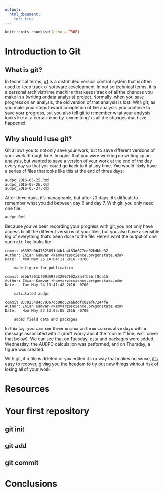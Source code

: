 ```yaml
---
output:
  html_document:
    toc: true
---
```


```r
knitr::opts_chunk$set(echo = TRUE)
```

# Introduction to Git



## What is git?

In technical terms, [git](https://git-scm.com/) is a distributed version control
system that is often used to keep track of software development. In not so 
technical terms, it is a personal archivist/time machine that keeps track of all
the changes you make in a (writing or data analysis) project. Normally, when you
save progress on an analysis, the old version of that analysis is lost. With
git, as you make your steps toward completion of the analysis, you continue to
save your progress, but you also tell git to remember what your analysis looks
like at a certain time by 'committing' to all the changes that have happened.

## Why should I use git?

Git allows you to not only save your work, but to save different versions of
your work through time. Imagine that you were working on writing up an analysis,
but wanted to save a version of your work at the end of the day every day so
that you could go back to it at any time. You would likely have a series of
files that looks like this at the end of three days:

```
audpc_2016-05-25.Rmd
audpc_2016-05-26.Rmd
audpc_2016-05-27.Rmd
```

After three days, it's manageable, but after 20 days, it's difficult to remember
what you did between day 6 and day 7. With git, you only need one file:

```
audpc.Rmd
```

Because you've been recording your progress with git, you not only have access
to all the different versions of your files, but you also have a sensible log of
everything that's been done to the file. Here's what the output of one such `git
log` looks like:

```
commit b8392d0b47528091d4b1a4883d677ed02bdbbe32
Author: Zhian Kamvar <kamvarz@science.oregonstate.edu>
Date:   Wed May 25 14:04:11 2016 -0700

    made figure for publication

commit e3bb7501bf09d597532007b02a8a4fb5bff8ca15
Author: Zhian Kamvar <kamvarz@science.oregonstate.edu>
Date:   Tue May 24 13:41:48 2016 -0700

    calculated audpc

commit 8379234d4c70367dc08d52eabddfc02ef67244fe
Author: Zhian Kamvar <kamvarz@science.oregonstate.edu>
Date:   Mon May 23 13:05:05 2016 -0700

    added field data and packages
```

In this log, you can see three entries on three consecutive days with a message
associated with it (don't worry about the "commit" line, we'll cover that
below). We can see that on Tuesday, data and packages were added, Wednesday, the
AUDPC calculation was performed, and on Thursday, a figure was created.

With git, if a file is deleted or you edited it in a way that makes no sense,
[it's easy to
recover](https://elizabethwickes.com/2016/05/10/how-i-use-github-in-500-words/),
giving you the freedom to try out new things without risk of losing all of your
work.

<!--
- becasuse [branching is cool](http://imgur.com/YG8In8X)
- because [You want to be able to recover your files quickly if they are accidentally deleted](https://elizabethwickes.com/2016/05/10/how-i-use-github-in-500-words/)
- because you want a way to remember your thought process coming up with an analysis
- because you wrote something that makes no sense and just want to go back to a previous version of the project without having to manually delete everything.
-->

# Resources



# Your first repository

## git init

## git add

## git commit

# Conclusions
